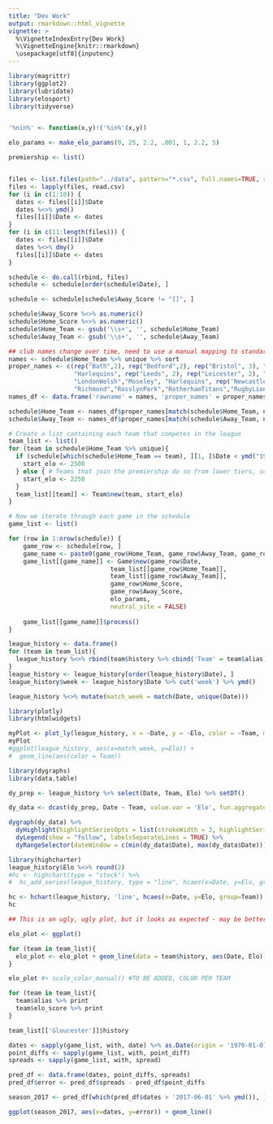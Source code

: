 ```yaml
---
title: "Dev Work"
output: rmarkdown::html_vignette
vignette: >
  %\VignetteIndexEntry{Dev Work}
  %\VignetteEngine{knitr::rmarkdown}
  \usepackage[utf8]{inputenc}
---
```


```r
library(magrittr)
library(ggplot2)
library(lubridate)
library(elosport)
library(tidyverse)


'%nin%' <- function(x,y)!('%in%'(x,y))

elo_params <- make_elo_params(0, 25, 2.2, .001, 1, 2.2, 5)

premiership <- list()


files <- list.files(path="../data", pattern="*.csv", full.names=TRUE, recursive=FALSE)
files <- lapply(files, read.csv)
for (i in c(1:10)) {
  dates <- files[[i]]$Date
  dates %<>% ymd()
  files[[i]]$Date <- dates
}
for (i in c(11:length(files))) {
  dates <- files[[i]]$Date
  dates %<>% dmy()
  files[[i]]$Date <- dates
}

schedule <- do.call(rbind, files)
schedule <- schedule[order(schedule$Date), ]

schedule <- schedule[schedule$Away_Score != "[]", ]

schedule$Away_Score %<>% as.numeric()
schedule$Home_Score %<>% as.numeric()
schedule$Home_Team <- gsub('\\s+', '', schedule$Home_Team)
schedule$Away_Team <- gsub('\\s+', '', schedule$Away_Team)

## club names change over time, need to use a manual mapping to standardize
names <- schedule$Home_Team %>% unique %>% sort
proper_names <- c(rep("Bath",2), rep("Bedford",2), rep("Bristol", 3), "Coventry", "Exeter", rep("Gloucester",3), 
                  "Harlequins", rep("Leeds", 2), rep("Leicester", 2), "LiverpoolStHelens", "LondonIrish", "LondonScottish", "Wasps",
                  "LondonWelsh","Moseley", "Harlequins", rep('NewcastleFalcons',2),"NorthamptonSaints","Nottingham","Orrell",
                  "Richmond","RosslynPark","RotherhamTitans","RugbyLions", rep("Sale",2),"Saracens","Wasps","Waterloo","WestHartlepool","WorcesterWarriors")
names_df <- data.frame('rawname' = names, 'proper_names' = proper_names)   

schedule$Home_Team <- names_df$proper_names[match(schedule$Home_Team, names_df$rawname)]
schedule$Away_Team <- names_df$proper_names[match(schedule$Away_Team, names_df$rawname)]
```

```r
# Create a list containing each team that competes in the league
team_list <- list()
for (team in schedule$Home_Team %>% unique){
  if (schedule[which(schedule$Home_Team == team), ][1, ]$Date < ymd("19880101")) {
    start_elo <- 2500
  } else { # Teams that join the premiership do so from lower tiers, so _should_ have lower elos
    start_elo <- 2250
  }
  team_list[[team]] <- Team$new(team, start_elo)
}
```

```r
# Now we iterate through each game in the schedule
game_list <- list()

for (row in 1:nrow(schedule)) {
    game_row <- schedule[row, ]
    game_name <- paste0(game_row$Home_Team, game_row$Away_Team, game_row$Date)
    game_list[[game_name]] <- Game$new(game_row$Date,
                            team_list[[game_row$Home_Team]],
                            team_list[[game_row$Away_Team]],
                            game_row$Home_Score,
                            game_row$Away_Score,
                            elo_params,
                            neutral_site = FALSE)
    
    game_list[[game_name]]$process()
}
```

```r
league_history <- data.frame()
for (team in team_list){
  league_history %<>% rbind(team$history %>% cbind('Team' = team$alias))
}
league_history <- league_history[order(league_history$Date), ]
league_history$week <- league_history$Date %>% cut('week') %>% ymd()

league_history %<>% mutate(match_week = match(Date, unique(Date)))
```


```r
library(plotly)
library(htmlwidgets)

myPlot <- plot_ly(league_history, x = ~Date, y = ~Elo, color = ~Team, mode = 'lines')
myPlot
#ggplot(league_history, aes(x=match_week, y=Elo)) +
#  geom_line(aes(color = Team))

```


```r
library(dygraphs)
library(data.table)

dy_prep <- league_history %>% select(Date, Team, Elo) %>% setDT()

dy_data <- dcast(dy_prep, Date ~ Team, value.var = 'Elo', fun.aggregate = mean, fill = NA) %>% fill(names(.))

dygraph(dy_data) %>% 
  dyHighlight(highlightSeriesOpts = list(strokeWidth = 3, highlightSeriesBackgroundAlpha = 0.2)) %>%
  dyLegend(show = "follow", labelsSeparateLines = TRUE) %>%
  dyRangeSelector(dateWindow = c(min(dy_data$Date), max(dy_data$Date)))
```

```r
library(highcharter) 
league_history$Elo %<>% round(2)
#hc <- highchart(type = "stock") %>%
#  hc_add_series(league_history, type = "line", hcaes(x=Date, y=Elo, group=Team))

hc <- hchart(league_history, 'line', hcaes(x=Date, y=Elo, group=Team))
hc
```


```r
## This is an ugly, ugly plot, but it looks as expected - may be better to show as scatter or individual seasons

elo_plot <- ggplot()

for (team in team_list){
  elo_plot <- elo_plot + geom_line(data = team$history, aes(Date, Elo))
}

elo_plot #+ scale_color_manual() #TO BE ADDED, COLOR PER TEAM

```

```r
for (team in team_list){
  team$alias %>% print
  team$elo_score %>% print
}
```
```r
team_list[['Gloucester']]$history
```

```r
dates <- sapply(game_list, with, date) %>% as.Date(origin = '1970-01-01')
point_diffs <- sapply(game_list, with, point_diff)
spreads <- sapply(game_list, with, spread)

pred_df <- data.frame(dates, point_diffs, spreads)
pred_df$error <- pred_df$spreads - pred_df$point_diffs

season_2017 <- pred_df[which(pred_df$dates > '2017-06-01' %>% ymd()), ]

ggplot(season_2017, aes(x=dates, y=error)) + geom_line()
```

